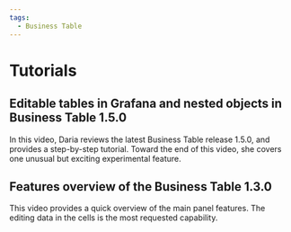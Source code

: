 ```yaml
---
tags:
  - Business Table
---
```



# Tutorials

## Editable tables in Grafana and nested objects in Business Table 1.5.0

In this video, Daria reviews the latest Business Table release 1.5.0, and provides a step-by-step tutorial. Toward the end of this video, she covers one unusual but exciting experimental feature.

<Youtube
  id="wiy6bBJDdb0"
  title="Business Table for Grafana release 1.5.0. Step-by-step tutorial. Introducing nested objects"
/>

## Features overview of the Business Table 1.3.0

This video provides a quick overview of the main panel features. The editing data in the cells is the most requested capability.

<Youtube
  id="kOjt9Bl3VQo"
  title="Business Table panel for Grafana 1.3.0. Overview and tutorial for beginners."
/>
